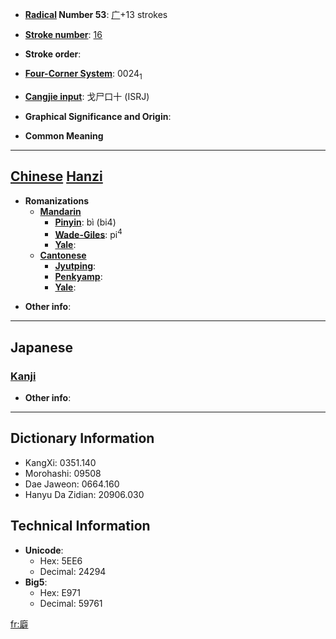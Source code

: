 * '''[[Wiktionary:Chinese radical index| Radical]] Number 53''': [[Wiktionary:Chinese radical index 广|广]]+13 strokes

* '''[[Wiktionary:Chinese total strokes index|Stroke number]]''': [[Wiktionary:Chinese total strokes index 16|16]]

* '''Stroke order''': 

* '''[[Wiktionary:Chinese four corner index|Four-Corner System]]''': 0024<sub>1</sub>

* '''[[Wiktionary:Chinese Cangjie index|Cangjie input]]''': 戈尸口十 (ISRJ)

* '''Graphical Significance and Origin''': 

* '''Common Meaning'''

----

== [[Chinese]] [[Hanzi]] ==

* '''Romanizations'''
** '''[[Mandarin]]'''
*** '''[[Pinyin]]''': bì (bi4)
*** '''[[Wade-Giles]]''': pi<sup>4</sup>
*** '''[[Yale]]''': 
** '''[[Cantonese]]'''
*** '''[[Jyutping]]''':
*** '''[[Penkyamp]]''': 
*** '''[[Yale]]''': 

* '''Other info''': 

----

==Japanese==
===[[Kanji]]===
{{kanji|on readings=[[へき]] (heki), [[ひやく]] (hiyaku)
|kun readings=[[かき]] (kaki), [[へや]] (heya)
}}

* '''Other info''':  

----

== Dictionary Information ==

* KangXi: 0351.140
* Morohashi: 09508
* Dae Jaweon: 0664.160
* Hanyu Da Zidian: 20906.030

== Technical Information ==

* '''Unicode''':
** Hex: 5EE6
** Decimal: 24294
* '''Big5''':
** Hex: E971
** Decimal: 59761

[[fr:廦]]